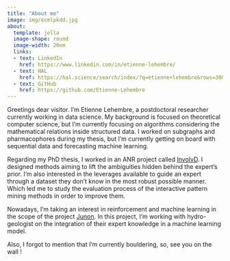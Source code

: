```yaml
---
title: "About me"
image: img/ecmlpkdd.jpg
about:
  template: jolla
  image-shape: round
  image-width: 20em
  links:
  - text: LinkedIn
    href: https://www.linkedin.com/in/etienne-lehembre/
  - text: HAL
    href: https://hal.science/search/index/?q=etienne+lehembre&rows=30&level0_domain_s=info
  - text: GitHub
    href: https://github.com/Etienne-Lehembre
---
```


Greetings dear visitor. I'm Etienne Lehembre, a postdoctoral researcher currently working in data science. My background is focused on theoretical computer science, but I'm currently focusing on algorithms considering the mathematical relations inside structured data. I worked on subgraphs and pharmacophores during my thesis, but I'm currently getting on board with sequential data and forecasting machine learning.

Regarding my PhD thesis, I worked in an ANR project called [InvolvD](https://involvd.greyc.fr/). I designed methods aiming to lift the ambiguities hidden behind the expert's prior. I'm also interested in the leverages available to guide an expert through a dataset they don't know in the most robust possible manner. Which led me to study the evaluation process of the interactive pattern mining methods in order to improve them.

Nowadays, I'm taking an interest in reinforcement and machine learning in the scope of the project [Junon](https://www.brgm.fr/fr/programme/junon-jumeaux-numeriques-au-service-ressources-naturelles). In this project, I'm working with hydro-geologist on the integration of their expert knowledge in a machine learning model.

Also, I forgot to mention that I'm currently bouldering, so, see you on the wall !

